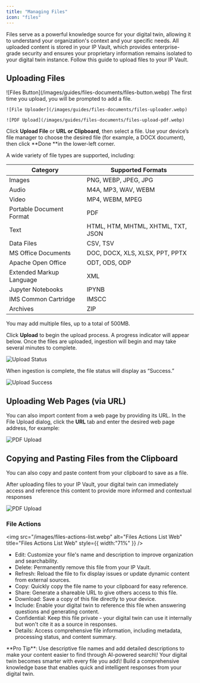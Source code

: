 ```yaml
---
title: "Managing Files"
icon: "files"
---
```


Files serve as a powerful knowledge source for your digital twin, allowing it to understand your organization's context and your specific needs. All uploaded content is stored in your IP Vault, which provides enterprise-grade security and ensures your proprietary information remains isolated to your digital twin instance. Follow this guide to upload files to your IP Vault.

## Uploading Files

<Steps>
  <Step title="Click Upload File">
    ![Files Button](/images/guides/files-documents/files-button.webp)
  </Step>
  <Step title="Select a File">
    The first time you upload, you will be prompted to add a file.

    ![File Uploader](/images/guides/files-documents/files-uploader.webp)

    ![PDF Upload](/images/guides/files-documents/files-upload-pdf.webp)
  </Step>
</Steps>

Click **Upload File** or **URL or Clipboard**, then select a file. Use your device’s file manager to choose the desired file (for example, a DOCX document), then click \*\*Done \*\*in the lower-left corner.

A wide variety of file types are supported, including:

| **Category**             | **Supported Formats**              |
| ------------------------ | ---------------------------------- |
| Images                   | PNG, WEBP, JPEG, JPG               |
| Audio                    | M4A, MP3, WAV, WEBM                |
| Video                    | MP4, WEBM, MPEG                    |
| Portable Document Format | PDF                                |
| Text                     | HTML, HTM, MHTML, XHTML, TXT, JSON |
| Data Files               | CSV, TSV                           |
| MS Office Documents      | DOC, DOCX, XLS, XLSX, PPT, PPTX    |
| Apache Open Office       | ODT, ODS, ODP                      |
| Extended Markup Language | XML                                |
| Jupyter Notebooks        | IPYNB                              |
| IMS Common Cartridge     | IMSCC                              |
| Archives                 | ZIP                                |

<Note>
  You may add multiple files, up to a total of 500MB.
</Note>

Click **Upload** to begin the upload process. A progress indicator will appear below. Once the files are uploaded, ingestion will begin and may take several minutes to complete.

![Upload Status](/images/guides/files-documents/files-upload-status.webp)

When ingestion is complete, the file status will display as “Success.”

![Upload Success](/images/guides/files-documents/files-upload-success.webp)

## Uploading Web Pages (via URL)

You can also import content from a web page by providing its URL. In the File Upload dialog, click the **URL** tab and enter the desired web page address, for example:

![PDF Upload](/images/guides/files-documents/url-upload.webp)

## Copying and Pasting Files from the Clipboard

You can also copy and paste content from your clipboard to save as a file.

After uploading files to your IP Vault, your digital twin can immediately access and reference this content to provide more informed and contextual responses

![PDF Upload](/images/guides/files-documents/files-myfiles.webp)

### File Actions

<img
  src="/images/files-actions-list.webp"
  alt="Files Actions List Web"
  title="Files Actions List Web"
  style={{ width:"71%" }}
/>

- <Icon icon="pencil" color="#0e84e4" /> Edit: Customize your file's name and description to improve organization and searchability.
- <Icon icon="trash-can" color="#df1010" /> Delete: Permanently remove this file from your IP Vault.
- <Icon icon="arrows-rotate" color="#f07704" /> Refresh: Reload the file to fix display issues or update dynamic content from external sources.
- <Icon icon="copy" color="#262525" /> Copy: Quickly copy the file name to your clipboard for easy reference.
- <Icon icon="link" color="#48a62e" /> Share: Generate a shareable URL to give others access to this file.
- <Icon icon="arrow-down-to-bracket" /> Download: Save a copy of this file directly to your device.
- <Icon icon="toggle-large-on" color="#122ae1" /> Include: Enable your digital twin to reference this file when answering questions and generating content.
- <Icon icon="toggle-large-on" color="#122ae1" /> Confidential: Keep this file private - your digital twin can use it internally but won't cite it as a source in responses.
- <Icon icon="eye" color="#f88820" /> Details: Access comprehensive file information, including metadata, processing status, and content summary.

<Tip>
  **Pro Tip**: Use descriptive file names and add detailed descriptions to make your content easier to find through AI-powered search\!
</Tip>

<Info>
  Your digital twin becomes smarter with every file you add\! Build a comprehensive knowledge base that enables quick and intelligent responses from your digital twin.
</Info>